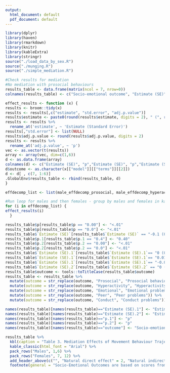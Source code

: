 ```yaml
---
output:
  html_document: default
  pdf_document: default
---
```

```r
library(dplyr)
library(haven)
library(rmarkdown)
library(knitr)
library(kableExtra)
library(stringr)
source("./load_data_by_sex.R")
source("./munging.R")
source("./simple_mediation.R")
```

```r
#Check results for mediation 
#No mediation with prosocial behaviours
results_table <- data.frame(matrix(ncol = 7, nrow=0))
colnames(results_table) <- c("Socio-emotional outcome", "Estimate (SE)", "p", "Estimate (SE)", "p", "Estimate (SE)", "p")

effect_results <- function (x) {
results <- broom::tidy(x)
results <- results[,c("estimate", "std.error", "adj.p.value")]
results$estimate <- paste0(round(results$estimate, digits = 2), " (", round(results$std.error, digits = 2), ")")
results <- results %>% 
  rename_at('estimate', ~ 'Estimate (Standard Error)')
results[,"std.error"] <- list(NULL)
results$adj.p.value <- round(results$adj.p.value, digits = 2)
results <- results %>% 
  rename_at('adj.p.value', ~ 'p')
vec <- as.vector(t(results))
array <- array(vec, dim=c(1,6))
d <- as.data.frame(array)
colnames(d) <- c("Estimate (SE)", "p","Estimate (SE)", "p","Estimate (SE)", "p")
d$outcome <- as.character(x[["model"]][["terms"]][[2]]) 
d <- d[ , c(7, 1:6)] 
.GlobalEnv$results_table <- rbind(results_table, d)
}

effdecomp_list <- list(male_effdecomp_prosocial, male_effdecomp_hyperactivity, male_effdecomp_emotional, male_effdecomp_peer, male_effdecomp_conduct, male_effdecomp_total, female_effdecomp_prosocial, female_effdecomp_hyperactivity, female_effdecomp_emotional, female_effdecomp_peer, female_effdecomp_conduct, female_effdecomp_total)

#Run loop for males and then females - group by males and females in kable table 
for (i in effdecomp_list) {
effect_results(i)
  }

```

```r
results_table$p[results_table$p == "0.00"] <- "<.01"
results_table$p[results_table$p == "0.0"] <- "<.01"
results_table$`Estimate (SE)`[results_table$`Estimate (SE)` == "-0.1 (0.04)"] <- "-0.10 (0.04)"
results_table$p.1[results_table$p.1 == "0.4"] <- "0.40"
results_table$p.2[results_table$p.2 == "0.00"] <- "<.01"
results_table$p.2[results_table$p.2 == "0.0"] <- "<.01"
results_table$`Estimate (SE).1`[results_table$`Estimate (SE).1`== "0 (0)"] <- "0.00 (0.00)"
results_table$`Estimate (SE).1`[results_table$`Estimate (SE).1`== "0.01 (0)"] <- "0.01 (0.00)"
results_table$`Estimate (SE).1`[results_table$`Estimate (SE).1`== "-0.01 (0)"] <- "-0.01 (0.00)"
results_table$`Estimate (SE).2`[results_table$`Estimate (SE).2` == "0 (0.04)"] <- "0.00 (0.04)"
results_table$outcome <- tools::toTitleCase(results_table$outcome)
results_table <- results_table %>% 
  mutate(outcome = str_replace(outcome, "Prosocial", "Prosocial behaviour")) %>% 
  mutate(outcome = str_replace(outcome, "Hyperactivity", "Hyperactivity-inattentiveness")) %>% 
  mutate(outcome = str_replace(outcome, "Emotional", "Emotional problems ")) %>% 
  mutate(outcome = str_replace(outcome, "Peer", "Peer problems")) %>% 
  mutate(outcome = str_replace(outcome, "Conduct", "Conduct problems"))

names(results_table)[names(results_table)=="Estimate (SE).1"] <- "Estimate (SE)"
names(results_table)[names(results_table)=="Estimate (SE).2"] <- "Estimate (SE)"
names(results_table)[names(results_table)=="p.1"] <- "p"
names(results_table)[names(results_table)=="p.2"] <- "p"
names(results_table)[names(results_table)=="outcome"] <- "Socio-emotional outcome"


```


```r
results_table %>% 
  kbl(caption = "Table 3. Mediation Effects of Movement Behaviour Trajectories and Socio-Emotional Outcomes") %>% 
  kable_classic(html_font = "Arial") %>% 
  pack_rows("Males", 1,6) %>% 
  pack_rows("Females", 7, 12) %>% 
  add_header_above(c("", "Natural direct effect" = 2, "Natural indirect effect" = 2, "Total effect" = 2)) %>% 
  footnote(general = "Socio-Emotional Outcomes are based on scores from the Strengths and Difficulties Questionnaire. SE = Standard Error")
```


